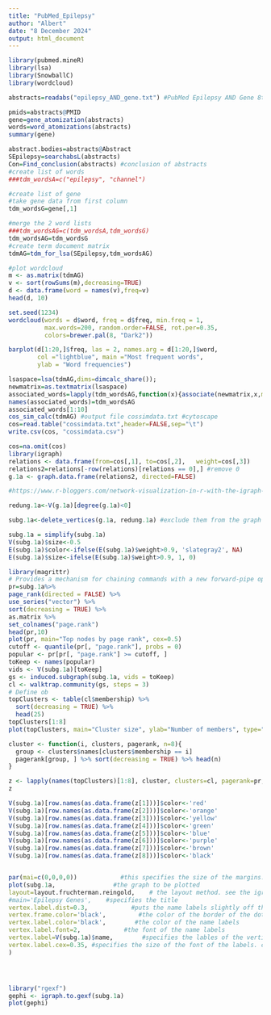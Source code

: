 ---
title: "PubMed_Epilepsy"
author: "Albert"
date: "8 December 2024"
output: html_document
---

```{r data}
library(pubmed.mineR)
library(lsa)
library(SnowballC)
library(wordcloud)

abstracts=readabs("epilepsy_AND_gene.txt") #PubMed Epilepsy AND Gene 8th Dec 2023-8th Dec 2024

pmids=abstracts@PMID
gene=gene_atomization(abstracts)
words=word_atomizations(abstracts)
summary(gene)
```
```{r tdm}
abstract.bodies=abstracts@Abstract
SEpilepsy=searchabsL(abstracts)
Con=Find_conclusion(abstracts) #conclusion of abstracts
#create list of words
###tdm_wordsA=c("epilepsy", "channel")

#create list of gene
#take gene data from first column
tdm_wordsG=gene[,1] 

#merge the 2 word lists
###tdm_wordsAG=c(tdm_wordsA,tdm_wordsG)
tdm_wordsAG=tdm_wordsG
#create term document matrix
tdmAG=tdm_for_lsa(SEpilepsy,tdm_wordsAG)

#plot wordcloud
m <- as.matrix(tdmAG)
v <- sort(rowSums(m),decreasing=TRUE)
d <- data.frame(word = names(v),freq=v)
head(d, 10)

```


```{r wordcloud}
set.seed(1234)
wordcloud(words = d$word, freq = d$freq, min.freq = 1,
          max.words=200, random.order=FALSE, rot.per=0.35, 
          colors=brewer.pal(8, "Dark2"))

barplot(d[1:20,]$freq, las = 2, names.arg = d[1:20,]$word,
        col ="lightblue", main ="Most frequent words",
        ylab = "Word frequencies")

```


```{r latent semantic analysis}
lsaspace=lsa(tdmAG,dims=dimcalc_share());
newmatrix=as.textmatrix(lsaspace)
associated_words=lapply(tdm_wordsAG,function(x){associate(newmatrix,x,measure="cosine",threshold=0.9)})
names(associated_words)=tdm_wordsAG
associated_words[1:10]
cos_sim_calc(tdmAG) #output file cossimdata.txt #cytoscape
cos=read.table("cossimdata.txt",header=FALSE,sep="\t")
write.csv(cos, "cossimdata.csv")
```

```{r graphical network}

cos=na.omit(cos)
library(igraph)
relations <- data.frame(from=cos[,1], to=cos[,2],   weight=cos[,3])
relations2=relations[-row(relations)[relations == 0],] #remove 0
g.1a <- graph.data.frame(relations2, directed=FALSE)
```







```{r subset network}
#https://www.r-bloggers.com/network-visualization-in-r-with-the-igraph-package/

redung.1a<-V(g.1a)[degree(g.1a)<0]

subg.1a<-delete_vertices(g.1a, redung.1a) #exclude them from the graph

subg.1a = simplify(subg.1a)
V(subg.1a)$size<-0.5
E(subg.1a)$color<-ifelse(E(subg.1a)$weight>0.9, 'slategray2', NA)
E(subg.1a)$size<-ifelse(E(subg.1a)$weight>0.9, 1, 0)

library(magrittr)
# Provides a mechanism for chaining commands with a new forward-pipe operator, %>%
pr=subg.1a%>%  
page_rank(directed = FALSE) %>% 
use_series("vector") %>% 
sort(decreasing = TRUE) %>% 
as.matrix %>% 
set_colnames("page.rank")
head(pr,10)
plot(pr, main="Top nodes by page rank", cex=0.5)
cutoff <- quantile(pr[, "page.rank"], probs = 0)
popular <- pr[pr[, "page.rank"] >= cutoff, ] 
toKeep <- names(popular)
vids <- V(subg.1a)[toKeep]
gs <- induced.subgraph(subg.1a, vids = toKeep)
cl <- walktrap.community(gs, steps = 3)
# Define ob
topClusters <- table(cl$membership) %>% 
  sort(decreasing = TRUE) %>% 
  head(25)
topClusters[1:8]
plot(topClusters, main="Cluster size", ylab="Number of members", type="b", lwd=2)

cluster <- function(i, clusters, pagerank, n=8){
  group <- clusters$names[clusters$membership == i]
  pagerank[group, ] %>% sort(decreasing = TRUE) %>% head(n)
}

z <- lapply(names(topClusters)[1:8], cluster, clusters=cl, pagerank=pr, n=20)
z

V(subg.1a)[row.names(as.data.frame(z[1]))]$color<-'red'
V(subg.1a)[row.names(as.data.frame(z[2]))]$color<-'orange'
V(subg.1a)[row.names(as.data.frame(z[3]))]$color<-'yellow'
V(subg.1a)[row.names(as.data.frame(z[4]))]$color<-'green'
V(subg.1a)[row.names(as.data.frame(z[5]))]$color<-'blue'
V(subg.1a)[row.names(as.data.frame(z[6]))]$color<-'purple'
V(subg.1a)[row.names(as.data.frame(z[7]))]$color<-'brown'
V(subg.1a)[row.names(as.data.frame(z[8]))]$color<-'black'


par(mai=c(0,0,0,0))            #this specifies the size of the margins. the default settings leave too much free space on all sides (if no axes are printed)
plot(subg.1a,                #the graph to be plotted
layout=layout.fruchterman.reingold,    # the layout method. see the igraph documentation for details
#main='Epilepsy Genes',    #specifies the title
vertex.label.dist=0.3,            #puts the name labels slightly off the dots
vertex.frame.color='black',         #the color of the border of the dots 
vertex.label.color='black',        #the color of the name labels
vertex.label.font=2,            #the font of the name labels
vertex.label=V(subg.1a)$name,        #specifies the lables of the vertices. in this case the 'name' attribute is used
vertex.label.cex=0.35, #specifies the size of the font of the labels. can also be made to vary
)




library("rgexf")
gephi <- igraph.to.gexf(subg.1a)
plot(gephi)




```





